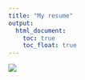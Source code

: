 ```yaml
---
title: "My resume"
output: 
  html_document:
    toc: true
    toc_float: true
---
```

![](image/resume.png)




